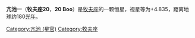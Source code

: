 {{Starbox begin
| name = 20 Boo
}}
{{Starbox observe
| epoch = [[J2000.0|J2000.0]]
| constell = [[牧夫座|牧夫座]]
| 星官 = [[:Category:亢池_(星官)|亢池]] （[[氐宿|氐宿]]）
| ra = {{RA| +14| 19| 45.32}}
| dec = {{DEC| 16| 18| 24.48}}
| appmag_v = 4.835
}}
{{Starbox character
| class =  K3III
| b-v =  +1.223
| u-b =  +1.380
| variable = 
}}
{{Starbox astrometry
| radial_v =  -8.25
| prop_mo_ra = -141.56
| prop_mo_dec = 60.48
| parallax = 17.44
| p_error = 0.22
| absmag_v = 1.04
}}
{{Starbox catalog
| names = [[SAO星表|SAO]] 100980，[[HD星表|HD]] 125560，[[HR星表|HR]] 5370，[[依巴谷星表|HIP]] 70027
}}
{{Starbox reference |Simbad=20+Boo }}
{{Starbox end}}

'''亢池一'''（'''牧夫座20'''，'''20 Boo'''）是[[牧夫座|牧夫座]]的一颗恒星，视星等为+4.835，距离地球约180[[光年|光年]]。

{{牧夫座恒星}}
{{星官|亢池|4|0}}
[[Category:亢池_(星官)|Category:亢池 (星官)]]
[[Category:牧夫座|Category:牧夫座]]